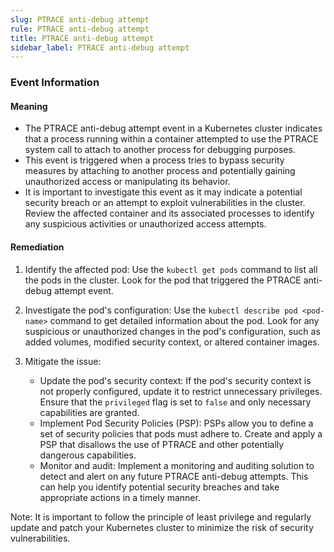 ```yaml
--- 
slug: PTRACE anti-debug attempt
rule: PTRACE anti-debug attempt
title: PTRACE anti-debug attempt
sidebar_label: PTRACE anti-debug attempt
---
```

                   
### Event Information

#### Meaning

- The PTRACE anti-debug attempt event in a Kubernetes cluster indicates that a process running within a container attempted to use the PTRACE system call to attach to another process for debugging purposes.
- This event is triggered when a process tries to bypass security measures by attaching to another process and potentially gaining unauthorized access or manipulating its behavior.
- It is important to investigate this event as it may indicate a potential security breach or an attempt to exploit vulnerabilities in the cluster. Review the affected container and its associated processes to identify any suspicious activities or unauthorized access attempts.

#### Remediation

1. Identify the affected pod: Use the `kubectl get pods` command to list all the pods in the cluster. Look for the pod that triggered the PTRACE anti-debug attempt event.

2. Investigate the pod's configuration: Use the `kubectl describe pod <pod-name>` command to get detailed information about the pod. Look for any suspicious or unauthorized changes in the pod's configuration, such as added volumes, modified security context, or altered container images.

3. Mitigate the issue:
   - Update the pod's security context: If the pod's security context is not properly configured, update it to restrict unnecessary privileges. Ensure that the `privileged` flag is set to `false` and only necessary capabilities are granted.
   - Implement Pod Security Policies (PSP): PSPs allow you to define a set of security policies that pods must adhere to. Create and apply a PSP that disallows the use of PTRACE and other potentially dangerous capabilities.
   - Monitor and audit: Implement a monitoring and auditing solution to detect and alert on any future PTRACE anti-debug attempts. This can help you identify potential security breaches and take appropriate actions in a timely manner.

Note: It is important to follow the principle of least privilege and regularly update and patch your Kubernetes cluster to minimize the risk of security vulnerabilities.


 